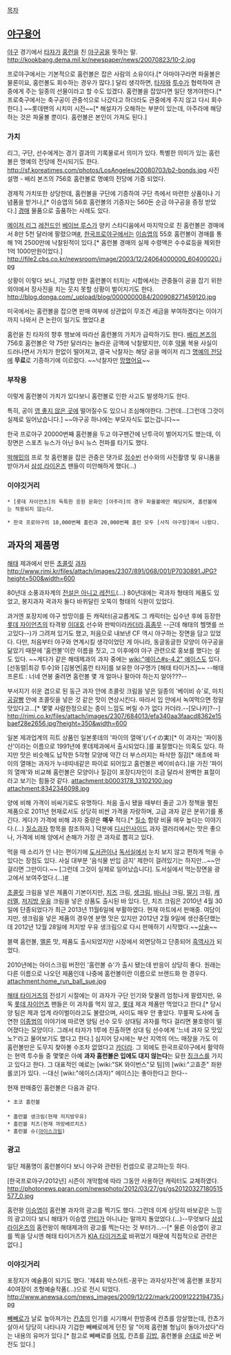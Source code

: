 [[목차]]
== [[야구용어]] ==
[[야구]] 경기에서 [[타자]]가 [[홈런]]을 친 [[야구공]]을 뜻하는 말.
http://kookbang.dema.mil.kr/newspaper/news/20070823/10-2.jpg

프로야구에서는 기본적으로 홈런볼은 잡은 사람의 소유이다.[* 아마야구라면 파울볼은 물론이요, 홈런볼도 회수하는 경우가 많다.] 달리 생각하면, [[타자]]와 [[투수]]가 협력하여 관중에게 주는 일종의 선물이라고 할 수도 있겠다. 홈런볼을 잡았다면 일단 챙겨야한다.[* 프로축구에서는 축구공이 관중석으로 나갔다고 하더라도 관중에게 주지 않고 다시 회수한다.]
{{{#!html
<iframe width="560" height="315" src="http://www.youtube.com/embed/U2Eg1eOyfmM" frameborder="0" allowfullscreen></iframe>
}}} ~~롯데팬의 시치미 시전~~[* 해설자가 오해하는 부분이 있는데, 아주라에 해당하는 것은 파울볼 뿐이다. 홈런볼은 본인이 가져도 된다.]
=== 가치 ===
리그, 구단, 선수에게는 경기 결과의 기록물로서 의미가 있다. 특별한 의미가 있는 홈런볼은 명예의 전당에 전시되기도 한다.
http://sf.koreatimes.com/photos/LosAngeles/20080703/b2-bonds.jpg
사진설명 - 배리 본즈의 756호 홈런볼로 명예의 전당에 기증 되었다.

경제적 가치또한 상당한데, 홈런볼을 구단에 기증하여 구단 측에서 마련한 상품이나 기념품을 받거나,[* 이승엽의 56호 홈런볼의 기증자는 560돈 순금 야구공을 증정 받았다.] [[경매]] 물품으로 출품하는 사례도 있다.

[[메이저 리그]] [[레전드]]인 [[베이브 루스]]가 양키 스타디움에서 마지막으로 친 홈런볼은 경매에서 8만 5천 달러에 팔렸으며[http://news.naver.com/main/read.nhn?mode=LSD&mid=sec&sid1=107&oid=001&aid=0001260184 #], [[한국프로야구]]에서는 [[이승엽]]의 55호 홈런볼이 경매를 통해 1억 2500만에 낙찰된적이 있다.[* 홈런볼 경매의 실제 수령액은 수수료등을 제외한 1억 1000만원이었다.]
http://file2.cbs.co.kr/newsroom/image/2003/12/24064000000_60400020.jpg

상황이 이렇다 보니, 기념할 만한 홈런볼이 터지는 시합에서는 관중들이 공을 잡기 위한 외야에서 장사진을 치는 웃지 못할 상황이 벌이지기도 한다.
http://blog.donga.com/_upload/blog/0000000084/200908271459120.jpg

미국에서는 홈런볼을 잡으면 판매 여부에 상관없이 무조건 세금을 부여하겠다는 이야기까지 나와서 큰 논란이 일기도 했었다.[http://news.naver.com/main/read.nhn?mode=LSD&mid=sec&sid1=104&oid=003&aid=0000504932 #]

홈런을 친 타자의 향후 행보에 따라선 홈런볼의 가치가 급락하기도 한다. [[배리 본즈]]의 756호 홈런볼은 약 75만 달러라는 놀라운 금액에 낙찰됐지만, 이후 [[약물]] 복용 사실이 드러나면서 가치가 한없이 떨어져고, 결국 낙찰자는 해당 공을 메이저 리그 [[명예의 전당]]에 '''무료'''로 기증하기에 이르렀다. ~~낙찰자만 [[망했어요]]~~

=== 부작용 ===
이렇게 홈런볼이 가치가 있다보니 홈런볼로 인한 사고도 발생하기도 한다. 

특히, 공이 [[영 좋지 않은 곳]]에 떨어질수도 있으니 조심해야한다. 그런데...[그런데 그것이 실제로 일어났습니다.]
~~야구공 하나에는 부모자식도 없는겁니다~~
{{{#!html
<object type='application/x-shockwave-flash' id='w54E7Rv2ENs$' width='642px' height='390px' align='middle' classid='clsid:d27cdb6e-ae6d-11cf-96b8-444553540000' codebase='http://fpdownload.macromedia.com/pub/shockwave/cabs/flash/swflash.cab#version=9,0,0,0'><param name='movie' value='http://flvs.daum.net/flvPlayer.swf?vid=w54E7Rv2ENs$' /><param name='allowScriptAccess' value='always' /><param name='allowFullScreen' value='true' /><param name='bgcolor' value='#000000' /><param name='wmode' value='opaque' /><embed src='http://flvs.daum.net/flvPlayer.swf?vid=w54E7Rv2ENs$' width='642px' height='390px' allowScriptAccess='always' type='application/x-shockwave-flash' allowFullScreen='true' bgcolor='#000000' ></embed></object>
}}}

한국 프로야구 20000번째 홈런볼을 두고 야구팬간에 난투극이 벌어지기도 했는데, 이장면은 스포츠 뉴스가 아닌 9시 뉴스 전파를 타기도 했다.
{{{#!html
<object type='application/x-shockwave-flash' id='DoknpXblt0c$' width='642px' height='390px' align='middle' classid='clsid:d27cdb6e-ae6d-11cf-96b8-444553540000' codebase='http://fpdownload.macromedia.com/pub/shockwave/cabs/flash/swflash.cab#version=9,0,0,0'><param name='movie' value='http://flvs.daum.net/flvPlayer.swf?vid=DoknpXblt0c$' /><param name='allowScriptAccess' value='always' /><param name='allowFullScreen' value='true' /><param name='bgcolor' value='#000000' /><param name='wmode' value='opaque' /><embed src='http://flvs.daum.net/flvPlayer.swf?vid=DoknpXblt0c$' width='642px' height='390px' allowScriptAccess='always' type='application/x-shockwave-flash' allowFullScreen='true' bgcolor='#000000' ></embed></object>
}}}

[[박해민]]의 프로 첫 홈런볼을 잡은 관중은 댓가로 [[정수빈]] 선수와의 사진촬영 및 유니폼을 받아가서 [[삼성 라이온즈]] 팬들이 미안해하게 했다(...)

=== 이야깃거리 ===
 * [롯데 자이언츠]의 독특한 응원 문화인 [아주라]의 경우 파울볼에만 해당되며, 홈런볼에는 적용되지 않는다.

 * 한국 프로야구의 10,000번째 홈런과 20,000번째 홈런 모두 [사직 야구장]에서 나왔다.

== 과자의 제품명 ==
[[해태]] 제과에서 만든 [[초콜릿]] [[과자]]
http://www.rimi.kr/files/attach/images/2307/891/068/001/P7030891.JPG?height=500&width=600

80년대 소풍과자계의 [[전설은 아니고 레전드]](...)
80년대에는 곽과자 형태의 제품도 있었고, 봉지과자 곽과자 둘다 바퀴달린 오뚝이 형태의 식완이 있었다.

과거엔 포장지에 야구 방망이를 든 캐릭터(공교롭게도 그 캐릭터는 십수년 후에 등장한 [[롯데 자이언츠]]의 타격왕 [[이대호]] 선수와 판박이라[[카더라]].[[흠좀무]] --근데 해태의 헬맷를 쓰고있다--)가 그려져 있기도 했고, 처음으로 내보낸 CF 역시 야구하는 장면을 담고 있었다. 다만, 처음부터 야구와 연계시킬 생각이었던 게 아니라, 동글동글한 모양이 야구공을 닮았기 때문에 '홈런볼'이란 이름을 짓고, 그 이후에야 야구 관련으로 홍보를 했다는 설도 있다. ~~게다가 같은 해태제과의 과자 중에는 [[wiki:"에이스#s-4.2" 에이스]]도 있다. [선동렬|최강 투수]와 [김봉연|홈런 타자]를 보유한 야구명가 [해태 타이거즈]~~ --해태 프론트 : 너네 연봉 줄려면 홈런볼 몇 개 얼마나 팔아야 하는지 알아???--

부서지기 쉬운 겹으로 된 둥근 과자 안에 초콜릿 크림을 넣은 일종의 '베이비 슈'로, 마치 [[공갈빵]] 안에 초콜릿을 넣은 것 같은 맛이 연상시킨다. 따라서 입 안에서 녹여먹으면 정말 맛있다고...[* 몇몇 사람한정으로는 종이 느낌도 버릴 수가 없다 카더라.--[모나카]?--]
http://rimi.co.kr/files/attach/images/2307/684013/efa340aa3faacd8362e15baef28e2656.jpg?height=350&width=600

일본 제과업계의 히트 상품인 일본롯데의 '파이의 열매'(パイの実)[* 이 과자는 '파이동산'이라는 이름으로 1991년에 롯데제과에서 출시되었다.]를 표절했다는 의혹도 있다. 하지만 맛은 비슷해도 납작한 5각형 모양에 약간 더 부스러지는 파삭한 질감[* 애초에 파이의 열매는 과자가 누네띠네같은 파이로 되어있고 홈런볼은 베이비슈다.]을 가진 '파이의 열매'와 비교해 홈런볼은 모양이나 질감이 포장디자인이 조금 달라서 완벽한 표절이라고 보기는 힘들것 같다.
attachment:b0003178_13102100.jpg
attachment:8342346098.jpg

양에 비해 가격이 비싸기로도 유명하다. 처음 출시 됐을 때부터 줄곧 고가 정책을 펼친 제품으로 2011년 현재로서도 상당히 비싼 가격을 자랑하며, 고급 과자 같은 분위기를 풍긴다. 게다가 가격에 비해 과자 중량은 '''매우''' 적다.[* [[질소]] 함량 비율 매우 높다는 이야기다.(...) [[질소과자]] 항목을 참조하자.] 덕분에 [[디시인사이드]] 과자 갤러리에서는 맛은 좋으나, 가격에 비해 양에서 손해가 가장 큰 과자로 뽑히고 있다.

먹을 때 소리가 안 나는 편이기에 [[도서관]]이나 [[독서실]]에서 눈치 보지 않고 편하게 먹을 수 있다는 장점도 있다. 사실 대부분 '음식물 반입 금지' 제한이 걸려있기는 하지만...~~안 걸리면 그만이다.~~ [그런데 그것이 실제로 일어났습니다]. 도서실에서 먹는장면을 광고에서 보여주었다.(...)[http://www.youtube.com/watch?v=4zoj9LlThqU #]

[[초콜릿]] 크림을 넣은 제품이 기본이지만, [[치즈]] 크림, [[생크림]], [[바나나]] 크림, [[딸기]] 크림, [[캐러멜]], [[저지방 우유]] 크림을 넣은 상품도 출시된 바 있다. 단, 치즈 크림은 2010년 4월 30일에 단종되었다가 최근 2013년 11월6일에 부활하였다. 현재 마트에서 판매중. 여담이지만, 생크림을 넣은 제품의 경우엔 분명 맛은 있지만 2012년 2월 9일에 생산중단했는데 2012년 12월 28일에 저지방 우유 생크림으로 다시 판매하기 시작했다.~~[[상술]]~~

블랙 홈런볼, [[멜론]] 맛,  제품도 출시되었지만 시장에서 외면당하고 단종되어 [[흑역사]]가 되었다.

2010년에는 아이스크림 버전인 '홈런볼 슈'가 출시 됐는데 반응이 상당히 좋다. 원래는 다른 이름으로 나오던 제품인데 나중에 홈런볼이란 이름으로 브랜드화 한 경우다.
attachment:home_run_ball_sue.jpg

[[해태 타이거즈]]의 전성기 시절에는 이 과자가 구단 인기와 맞물려 엄청나게 팔렸지만, 유독 [[롯데 자이언츠]] 팬들은 이 과자를 먹지 않고, [[롯데]] 제과 제품만 먹었다고 한다.[* 당시 양 팀은 제과 업계 라이벌이라고도 불렸으며, 사이도 매우 안 좋았다. 무릎팍 도사에 출연한 [[이종범]]의 이야기에 따르면 양팀 선수 모두 상대팀 과자를 먹다 걸리면 불호령이 떨어졌다는 모양이다. 그래서 타자가 1루에 진출하면 상대 팀 선수에게 '느네 과자 모 맛있노?'라고 물어보기도 했다고 한다.] 심지어 당시에는 부산 지역의 어느 매장을 가도 이 홈런볼만은 도무지 찾아볼 수조차 없었다고 [[카더라]]. 그 외에도 한국프로야구에서 활약하는 현역 투수들 중 몇몇은 아예 '''과자 홈런볼은 입에도 대지 않는다'''는 묘한 [[징크스]]를 가지고 있다고 한다. 그 대표적인 예로는 [wiki:"SK 와이번스"모 팀]의 [wiki:"고효준" 좌완 롤코]가 있다. --대신 [wiki:"에이스(과자)" 에이스]는 좋아한다고 한다-- 

현재 판매중인 홈런볼은 다음과 같다.

 * 초코 홈런볼
 
 * 홈런볼 생크림(현재 저지방우유)
 * 홈런볼 치즈(현재 까망베르치즈)
 * 홈런볼 슈([[아이스크림]])
 

=== 광고 ===
일단 제품명이 홈런볼이다 보니 야구와 관련된 컨셉으로 광고하는듯 하다.
{{{#!html
<iframe width="420" height="315" src="http://www.youtube.com/embed/zRn6sxTGh5E" frameborder="0" allowfullscreen></iframe>
}}}

[한국프로야구/2012년] 시즌이 개막함에 따라 그동안 사용하던 캐릭터도 교체하였다.
http://photonews.paran.com/newsphoto/2012/03/27/gs/gs20120327180515577_0.jpg

홈런왕 [[이승엽]]이 홈런볼 과자의 광고를 찍기도 했다. 그런데 이게 상당히 바보같은 느낌의 광고이다 보니 해태가 이승엽 [[안티]]가 아니냐는 말까지 돌았었다.(…)--무엇보다 [[삼성 라이온즈]]의 홈런왕이 해태제과의 광고를 찍는다는 것 부터가...--[* 물론 이승엽이 광고를 찍을 당시엔 해태 타이거즈가 [[KIA 타이거즈]]로 바뀌었기 때문에 직접적으로 관련은 없다.]
{{{#!html
<object type='application/x-shockwave-flash' id='DPwiI03SwMc$' width='642px' height='390px' align='middle' classid='clsid:d27cdb6e-ae6d-11cf-96b8-444553540000' codebase='http://fpdownload.macromedia.com/pub/shockwave/cabs/flash/swflash.cab#version=9,0,0,0'><param name='movie' value='http://flvs.daum.net/flvPlayer.swf?vid=DPwiI03SwMc$' /><param name='allowScriptAccess' value='always' /><param name='allowFullScreen' value='true' /><param name='bgcolor' value='#000000' /><param name='wmode' value='opaque' /><embed src='http://flvs.daum.net/flvPlayer.swf?vid=DPwiI03SwMc$' width='642px' height='390px' allowScriptAccess='always' type='application/x-shockwave-flash' allowFullScreen='true' bgcolor='#000000' ></embed></object>
}}}

=== 이야깃거리 ===
포장지가 예술품이 되기도 했다. '제4회 박스아트-꿈꾸는 과자상자전'에 홈런볼 포장지 40여장이 조형예술작품(...)으로 전시 되었다.
http://www.anewsa.com/news_images/2009/12/22/mark/20091222194735.jpg

[[빼빼로]]가 날로 높아져가는 [[칸쵸]]의 인기를 시기해서 한밤중에 칸쵸를 암살했는데, 칸쵸가 살아서 당당히 나타나자 기겁한 빼빼로에게 던진 말 "어제 홈런볼 형님이 돌아가셨다"라는 내용의 유머가 있다.[* 참고로 빼빼로를 [[어묵]], 칸쵸를 [[김밥]], 홈런볼을 [[순대]]로 바꾼 버전도 있다.]
